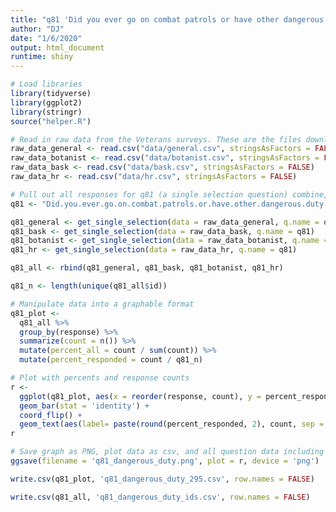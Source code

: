```yaml
---
title: "q81 'Did you ever go on combat patrols or have other dangerous duty?' National Veterans"
author: "DJ"
date: "1/6/2020"
output: html_document
runtime: shiny
---
```


```r
# Load libraries
library(tidyverse)
library(ggplot2)
library(stringr)
source("helper.R")
```

```r
# Read in raw data from the Veterans surveys. These are the files downloaded from survey monkey saved as a .csv
raw_data_general <- read.csv("data/general.csv", stringsAsFactors = FALSE)
raw_data_botanist <- read.csv("data/botanist.csv", stringsAsFactors = FALSE)
raw_data_bask <- read.csv("data/bask.csv", stringsAsFactors = FALSE)
raw_data_hr <- read.csv("data/hr.csv", stringsAsFactors = FALSE)
```

```r
# Pull out all responses for q81 (a single selection question) combine, then determine 'question n'
q81 <- "Did.you.ever.go.on.combat.patrols.or.have.other.dangerous.duty."

q81_general <- get_single_selection(data = raw_data_general, q.name = q81)
q81_bask <- get_single_selection(data = raw_data_bask, q.name = q81)
q81_botanist <- get_single_selection(data = raw_data_botanist, q.name = q81)
q81_hr <- get_single_selection(data = raw_data_hr, q.name = q81)

q81_all <- rbind(q81_general, q81_bask, q81_botanist, q81_hr)

q81_n <- length(unique(q81_all$id))
```

```r
# Manipulate data into a graphable format
q81_plot <- 
  q81_all %>%
  group_by(response) %>%
  summarize(count = n()) %>%
  mutate(percent_all = count / sum(count)) %>%
  mutate(percent_responded = count / q81_n)
```

```r
# Plot with percents and response counts
r <- 
  ggplot(q81_plot, aes(x = reorder(response, count), y = percent_responded)) +
  geom_bar(stat = 'identity') +
  coord_flip() +
  geom_text(aes(label= paste(round(percent_responded, 2), count, sep = "***")))
r
```

```r
# Save graph as PNG, plot data as csv, and all question data including response IDs as csv (save question n and N at end of plot file as "_x.x")
ggsave(filename = 'q81_dangerous_duty.png', plot = r, device = 'png')

write.csv(q81_plot, 'q81_dangerous_duty_295.csv', row.names = FALSE)

write.csv(q81_all, 'q81_dangerous_duty_ids.csv', row.names = FALSE)
```
